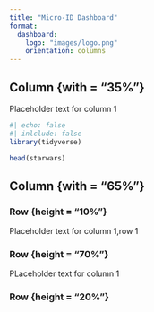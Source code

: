 ```yaml
---
title: "Micro-ID Dashboard"
format: 
  dashboard: 
    logo: "images/logo.png"
    orientation: columns
---
```


## Column {with = "35%"}

Placeholder text for column 1

```r
#| echo: false 
#| inlclude: false
library(tidyverse)

```

```r
head(starwars)

```


## Column {with = "65%"}

### Row {height = "10%"}

Placeholder text for column 1,row 1

### Row {height = "70%"}

PLaceholder text for column 1\

### Row {height = "20%"}

```r

```


